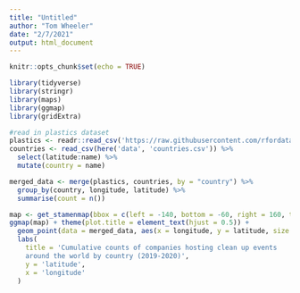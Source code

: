 ```yaml
---
title: "Untitled"
author: "Tom Wheeler"
date: "2/7/2021"
output: html_document
---
```


```r
knitr::opts_chunk$set(echo = TRUE)

library(tidyverse)
library(stringr)
library(maps)
library(ggmap)
library(gridExtra)
```

```r

#read in plastics dataset
plastics <- readr::read_csv('https://raw.githubusercontent.com/rfordatascience/tidytuesday/master/data/2021/2021-01-26/plastics.csv')
countries <- read_csv(here('data', 'countries.csv')) %>% 
  select(latitude:name) %>% 
  mutate(country = name)

merged_data <- merge(plastics, countries, by = "country") %>% 
  group_by(country, longitude, latitude) %>% 
  summarise(count = n())

```

```r
map <- get_stamenmap(bbox = c(left = -140, bottom = -60, right = 160, top = 70), zoom = 3, maptype = "watercolor")
ggmap(map) + theme(plot.title = element_text(hjust = 0.5)) +
  geom_point(data = merged_data, aes(x = longitude, y = latitude, size = count)) +
  labs(
    title = 'Cumulative counts of companies hosting clean up events
    around the world by country (2019-2020)',
    y = 'latitude',
    x = 'longitude'
  )
```

